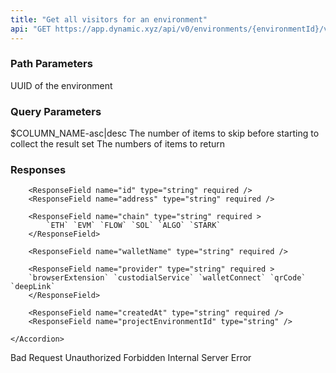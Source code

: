 ```yaml
---
title: "Get all visitors for an environment"
api: "GET https://app.dynamic.xyz/api/v0/environments/{environmentId}/visitors"
---
```


### Path Parameters

<ParamField path="environmentId" type="string" required>
  UUID of the environment
</ParamField>

### Query Parameters

<ParamField query="filter" type="object" />

<ParamField query="orderBy" type="string">
  $COLUMN_NAME-asc|desc
</ParamField>

<ParamField query="offset" type="integer" default="0">
  The number of items to skip before starting to collect the result set
</ParamField>

<ParamField query="limit" type="integer" default="20">
  The numbers of items to return
</ParamField>

### Responses

<Tabs>

<Tab title="🟢 200">

<ResponseField name="count" type="integer" />

<ResponseField name="visitors" type="array of objects" >
    <Accordion title="Show properties">

        <ResponseField name="id" type="string" required />
        <ResponseField name="address" type="string" required />

        <ResponseField name="chain" type="string" required >
            `ETH` `EVM` `FLOW` `SOL` `ALGO` `STARK`
        </ResponseField>

        <ResponseField name="walletName" type="string" required />

        <ResponseField name="provider" type="string" required >
        `browserExtension` `custodialService` `walletConnect` `qrCode` `deepLink`
        </ResponseField>

        <ResponseField name="createdAt" type="string" required />
        <ResponseField name="projectEnvironmentId" type="string" />

    </Accordion>

</ResponseField>

</Tab>

<Tab title="🔴 400">
Bad Request

  <ResponseField name="error" type="string" />
</Tab>

<Tab title="🔴 401">
Unauthorized

  <ResponseField name="error" type="string" />
</Tab>

<Tab title="🔴 403">
Forbidden

  <ResponseField name="error" type="string" />
</Tab>

<Tab title="🔴 500">
Internal Server Error

  <ResponseField name="error" type="string" />
</Tab>

</Tabs>
